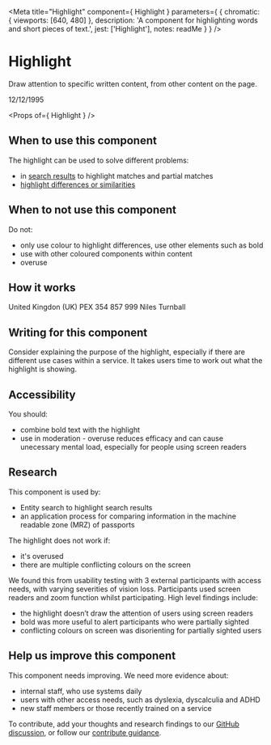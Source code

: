 
<Meta
  title="Highlight"
  component={ Highlight }
  parameters={ {
    chromatic: { viewports: [640, 480] },
    description: 'A component for highlighting words and short pieces of text.',
    jest: ['Highlight'],
    notes: readMe
  } }
/>

# Highlight

Draw attention to specific written content, from other content on the page. 

<Preview withToolbar>
  <Story name="Highlight a Date">
    <Highlight>
      12/12/1995
    </Highlight>
  </Story>
</Preview>

<Props of={ Highlight } />

## When to use this component

The highlight can be used to solve different problems:
* in [search results](/patterns/search-for-something) to highlight matches and partial matches
* [highlight differences or similarities](/patterns/compare-information)

## When to not use this component

Do not:
* only use colour to highlight differences, use other elements such as bold
* use with other coloured components within content
* overuse

## How it works

<Preview>
  <Story name="Highlight Text">
    <Highlight>
      United Kingdon (UK)
    </Highlight>
  </Story>
</Preview>

<Preview>
  <Story name="Highlight an Id">
    <Highlight>
      PEX 354 857 999
    </Highlight>
  </Story>
</Preview>

<Preview>
  <Story name="Highlight a Name">
    <Highlight>
      Niles Turnball
    </Highlight>
  </Story>
</Preview>

## Writing for this component
Consider explaining the purpose of the highlight, especially if there are different use cases within a service. It takes users time to work out what the highlight is showing.

## Accessibility

You should:
* combine bold text with the highlight
* use in moderation - overuse reduces efficacy and can cause unecessary mental load, especially for people using screen readers

## Research

This component is used by:
* Entity search to highlight search results
* an application process for comparing information in the machine readable zone (MRZ) of passports

The highlight does not work if:
* it's overused
* there are multiple conflicting colours on the screen

We found this from usability testing with 3 external participants with access needs, with varying severities of vision loss. Participants used screen readers and zoom function whilst participating. High level findings include:
* the highlight doesn’t draw the attention of users using screen readers
* bold was more useful to alert participants who were partially sighted
* conflicting colours on screen was disorienting for partially sighted users

## Help us improve this component

This component needs improving. We need more evidence about:
* internal staff, who use systems daily
* users with other access needs, such as dyslexia, dyscalculia and ADHD
* new staff members or those recently trained on a service

To contribute, add your thoughts and research findings to our [GitHub discussion](https://github.com/UKHomeOffice/design-system/discussions/455), or follow our [contribute guidance](https://design.homeoffice.gov.uk/contribute).
